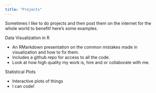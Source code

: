 ```yaml
---
title: "Projects"
---
```


Sometimes I like to do projects and then post them on the internet for the whole world to benefit!
here's some examples. 

 Data Visualization in R

- An RMarkdown presentation on the common mistakes made in visualization and how to fix them.
- Includes a github repo for access to all the code.
- Look at how high quality my work is, hire and or collaborate with me. 

 Statistical Plots

- Interactive plots of things
- I can code!